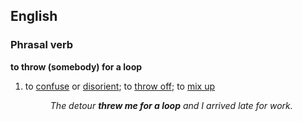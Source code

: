 ==English==
===Phrasal verb===
'''to throw (somebody) for a loop'''
#to [[confuse]] or [[disorient]]; to [[throw off]]; to [[mix up]]
#:''The detour '''threw me for a loop''' and I arrived late for work.''